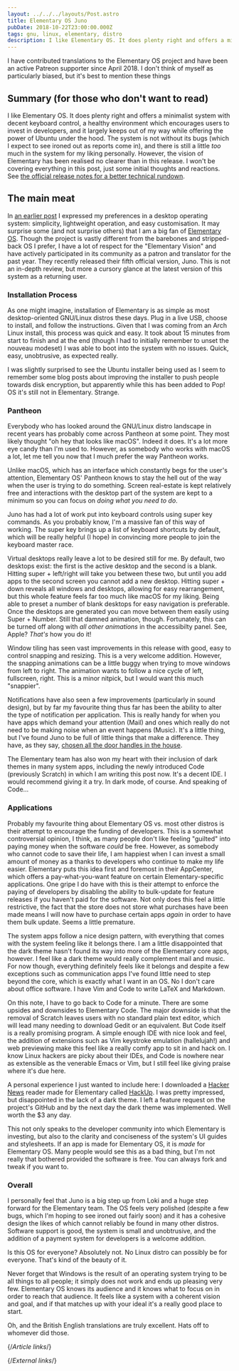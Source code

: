 ```yaml
---
layout: ../../../layouts/Post.astro
title: Elementary OS Juno
pubDate: 2018-10-22T23:00:00.000Z
tags: gnu, linux, elementary, distro
description: I like Elementary OS. It does plenty right and offers a minimalist system with decent keyboard control, a healthy environment which encourages users to invest in developers, and it largely keeps out of my way while offering the power of Ubuntu under the hood.
---
```



<Note>
I have contributed translations to the Elementary OS project and have been an active Patreon supporter since April 2018. I don't think of myself as particularly biased, but it's best to mention these things
</Note>

## Summary (for those who don't want to read)

I like Elementary OS. It does plenty right and offers a minimalist system with decent keyboard control, a healthy environment which encourages users to invest in developers, and it largely keeps out of my way while offering the power of Ubuntu under the hood. The system is not without its bugs (which I expect to see ironed out as reports come in), and there is still a little _too_ much in the system for my liking personally. However, the vision of Elementary has been realised no clearer than in this release. I won't be covering everything in this post, just some initial thoughts and reactions. See [the official release notes for a better technical rundown][release-notes].

## The main meat

In [an earlier post][thermy] I expressed my preferences in a desktop operating system: simplicity, lightweight operation, and easy customisation. It may surprise some (and not surprise others) that I am a big fan of [Elementary OS][elementary]. Though the project is vastly different from the barebones and stripped-back OS I prefer, I have a lot of respect for the "Elementary Vision" and have actively participated in its community as a patron and translator for the past year. They recently released their fifth official version, Juno. This is not an in-depth review, but more a cursory glance at the latest version of this system as a returning user.

### Installation Process

As one might imagine, installation of Elementary is as simple as most desktop-oriented GNU/Linux distros these days. Plug in a live USB, choose to install, and follow the instructions. Given that I was coming from an Arch Linux install, this process was quick and easy. It took about 15 minutes from start to finish and at the end (though I had to initially remember to unset the nouveau modeset) I was able to boot into the system with no issues. Quick, easy, unobtrusive, as expected really.

I was slightly surprised to see the Ubuntu installer being used as I seem to remember some blog posts about improving the installer to push people towards disk encryption, but apparently while this has been added to Pop! OS it's still not in Elementary. Strange.

### Pantheon

Everybody who has looked around the GNU/Linux distro landscape in recent years has probably come across Pantheon at some point. They most likely thought "oh hey that looks like macOS". Indeed it does. It's a lot more eye candy than I'm used to. However, as somebody who works with macOS a lot, let me tell you now that I much prefer the way Pantheon works.

Unlike macOS, which has an interface which constantly begs for the user's attention, Elementary OS' Pantheon knows to stay the hell out of the way when the user is trying to do something. Screen real-estate is kept relatively free and interactions with the desktop part of the system are kept to a minimum so you can focus on _doing what you need to do_.

Juno has had a lot of work put into keyboard controls using super key commands. As you probably know, I'm a massive fan of this way of working. The super key brings up a list of keyboard shortcuts by default, which will be really helpful (I hope) in convincing more people to join the keyboard master race.

Virtual desktops really leave a lot to be desired still for me. By default, two desktops exist: the first is the active desktop and the second is a blank. Hitting super + left/right will take you between these two, but until you add apps to the second screen you cannot add a new desktop. Hitting super + down reveals all windows and desktops, allowing for easy rearrangement, but this whole feature feels far too much like macOS for my liking. Being able to preset a number of blank desktops for easy navigation is preferable. Once the desktops are generated you can move between them easily using Super + Number. Still that damned animation, though. Fortunately, this can be turned off along with _all other animations_ in the accessibilty panel. See, Apple? _That's_ how you do it!

Window tiling has seen vast improvements in this release with good, easy to control snapping and resizing. This is a very welcome addition. However, the snapping animations can be a little buggy when trying to move windows from left to right. The animation wants to follow a nice cycle of left, fullscreen, right. This is a minor nitpick, but I would want this much "snappier".

Notifications have also seen a few improvements (particularly in sound design), but by far my favourite thing thus far has been the ability to alter the type of notification per application. This is really handy for when you have apps which demand your attention (Mail) and ones which really do not need to be making noise when an event happens (Music). It's a little thing, but I've found Juno to be full of little things that make a difference. They have, as they say, [chosen all the door handles in the house][architect-handles].

The Elementary team has also won my heart with their inclusion of dark themes in many system apps, including the newly introduced Code (previously Scratch) in which I am writing this post now. It's a decent IDE. I would recommend giving it a try. In dark mode, of course. And speaking of Code…

### Applications

Probably my favourite thing about Elementary OS vs. most other distros is their attempt to encourage the funding of developers. This is a somewhat controversial opinion, I think, as many people don't like feeling "guilted" into paying money when the software _could_ be free. However, as somebody who cannot code to save their life, I am happiest when I can invest a small amount of money as a thanks to developers who continue to make my life easier. Elementary puts this idea first and foremost in their AppCenter, which offers a pay-what-you-want feature on certain Elementary-specific applications. One gripe I do have with this is their attempt to enforce the paying of developers by disabling the ability to bulk-update for feature releases if you haven't paid for the software. Not only does this feel a little restrictive, the fact that the store does not store what purchases have been made means I will now have to purchase certain apps _again_ in order to have them bulk update. Seems a little premature.

The system apps follow a nice design pattern, with everything that comes with the system feeling like it belongs there. I am a little disappointed that the dark theme hasn't found its way into more of the Elementary core apps, however. I feel like a dark theme would really complement mail and music. For now though, everything definitely feels like it belongs and despite a few exceptions such as communication apps I've found little need to step beyond the core, which is exactly what I want in an OS. No I don't care about office software. I have Vim and Code to write LaTeX and Markdown.

On this note, I have to go back to Code for a minute. There are some upsides and downsides to Elementary Code. The major downside is that the removal of Scratch leaves users with no standard plain text editor, which will lead many needing to download Gedit or an equivalent. But Code itself is a really promising program. A simple enough IDE with nice look and feel, the addition of extensions such as Vim keystroke emulation (hallelujah!) and web previewing make this feel like a really comfy app to sit in and hack on. I know Linux hackers are picky about their IDEs, and Code is nowhere near as extensible as the venerable Emacs or Vim, but I still feel like giving praise where it's due here.

A personal experience I just wanted to include here: I downloaded a [Hacker News][hacker-news] reader made for Elementary called [HackUp][hackup]. I was pretty impressed, but disappointed in the lack of a dark theme. I left a feature request on the project's GitHub and by the next day the dark theme was implemented. Well worth the $3 any day.

This not only speaks to the developer community into which Elementary is investing, but also to the clarity and conciseness of the system's UI guides and stylesheets. If an app is made for Elementary OS, it is _made_ for Elementary OS. Many people would see this as a bad thing, but I'm not really that bothered provided the software is free. You can always fork and tweak if you want to.

### Overall

I personally feel that Juno is a big step up from Loki and a huge step forward for the Elementary team. The OS feels very polished (despite a few bugs, which I'm hoping to see ironed out fairly soon) and it has a cohesive design the likes of which cannot reliably be found in many other distros. Software support is good, the system is small and unobtrusive, and the addition of a payment system for developers is a welcome addition.

Is this OS for everyone? Absolutely not. No Linux distro can possibly be for everyone. That's kind of the beauty of it.

Never forget that Windows is the result of an operating system trying to be all things to all people; it simply does not work and ends up pleasing very few. Elementary OS knows its audience and it knows what to focus on in order to reach that audience. It feels like a system with a coherent vision and goal, and if that matches up with your ideal it's a really good place to start.

Oh, and the British English translations are truly excellent. Hats off to whomever did those.

{/*Article links*/}

[thermy]: ../2018/thermy

{/*External links*/}

[architect-handles]: https://eu.usatoday.com/story/life/2015/07/12/designer-real-estate-home-decoration/30047291/
[elementary]: https://elementary.io
[hacker-news]: https://news.ycombinator.com
[hackup]: https://github.com/mdh34/hackup
[release-notes]: https://medium.com/elementaryos/elementary-os-5-juno-is-here-471dfdedc7b3
